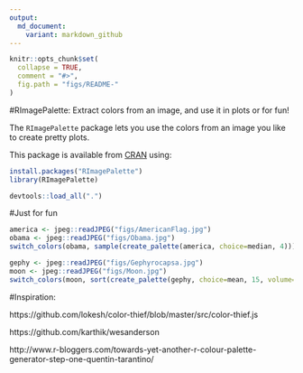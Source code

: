 ```yaml
---
output:
  md_document:
    variant: markdown_github
---
```


```r
knitr::opts_chunk$set(
  collapse = TRUE,
  comment = "#>",
  fig.path = "figs/README-"
)
```

#RImagePalette: Extract colors from an image, and use it in plots or for fun!

The `RImagePalette` package lets you use the colors from an image you like to create pretty plots. 

This package is available from [CRAN](https://cran.r-project.org/web/packages/RImagePalette/index.html) using:

```r
install.packages("RImagePalette")
library(RImagePalette)
```
```r
devtools::load_all(".")
```

#Just for fun

```r
america <- jpeg::readJPEG("figs/AmericanFlag.jpg")
obama <- jpeg::readJPEG("figs/Obama.jpg")
switch_colors(obama, sample(create_palette(america, choice=median, 4)))
```
```r
gephy <- jpeg::readJPEG("figs/Gephyrocapsa.jpg")
moon <- jpeg::readJPEG("figs/Moon.jpg")
switch_colors(moon, sort(create_palette(gephy, choice=mean, 15, volume=TRUE)))
```
#Inspiration:

https://github.com/lokesh/color-thief/blob/master/src/color-thief.js

https://github.com/karthik/wesanderson

http://www.r-bloggers.com/towards-yet-another-r-colour-palette-generator-step-one-quentin-tarantino/

